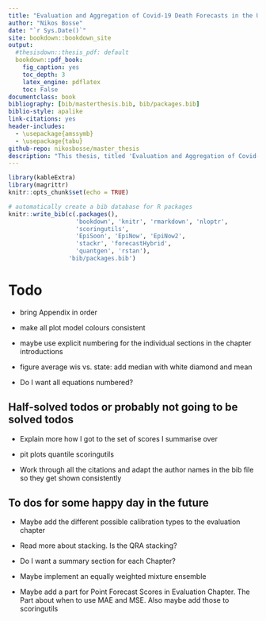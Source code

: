 ```yaml
--- 
title: "Evaluation and Aggregation of Covid-19 Death Forecasts in the United States"
author: "Nikos Bosse"
date: "`r Sys.Date()`"
site: bookdown::bookdown_site
output: 
  #thesisdown::thesis_pdf: default
  bookdown::pdf_book:
    fig_caption: yes
    toc_depth: 3
    latex_engine: pdflatex
    toc: False
documentclass: book
bibliography: [bib/masterthesis.bib, bib/packages.bib]
biblio-style: apalike
link-citations: yes
header-includes:
  - \usepackage{amssymb}
  - \usepackage{tabu}
github-repo: nikosbosse/master_thesis
description: "This thesis, titled 'Evaluation and Aggregation of Covid-19 death forecasts in the United States' was submitted as a master thesis in Applied Statistics at the Universität Göttingen in September 2020."
---
```


```r
library(kableExtra)
library(magrittr)
knitr::opts_chunk$set(echo = TRUE)
```


```r
# automatically create a bib database for R packages
knitr::write_bib(c(.packages(), 
                   'bookdown', 'knitr', 'rmarkdown', 'nloptr',
                   'scoringutils',
                   'EpiSoon', 'EpiNow', 'EpiNow2',
                   'stackr', 'forecastHybrid', 
                   'quantgen', 'rstan'), 
                 'bib/packages.bib')
```


# Todo {-}
- bring Appendix in order

- make all plot model colours consistent

- maybe use explicit numbering for the individual sections in the chapter introductions

- figure average wis vs. state: add median with white diamond and mean

- Do I want all equations numbered?



## Half-solved todos or probably not going to be solved todos
- Explain more how I got to the set of scores I summarise over

- pit plots quantile scoringutils

- Work through all the citations and adapt the author names in the bib file so they get shown consistently

## To dos for some happy day in the future {-}

- Maybe add the different possible calibration types to the evaluation chapter

- Read more about stacking. Is the QRA stacking? 

- Do I want a summary section for each Chapter? 

- Maybe implement an equally weighted mixture ensemble

- Maybe add a part for Point Forecast Scores in Evaluation Chapter. The Part about when to use MAE and MSE. Also maybe add those to scoringutils

